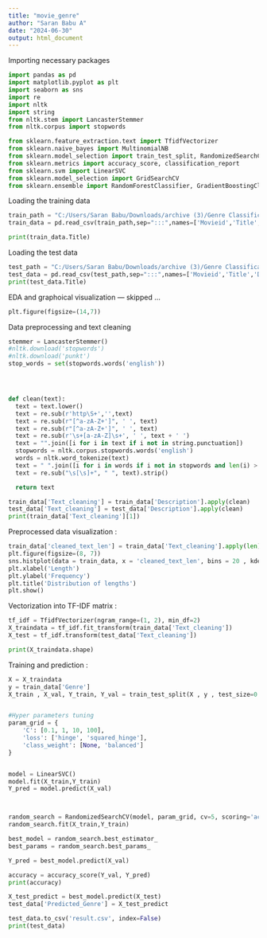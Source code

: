 ---
title: "movie_genre"
author: "Saran Babu A"
date: "2024-06-30"
output: html_document
---



Importing necessary packages
```{python}
import pandas as pd
import matplotlib.pyplot as plt
import seaborn as sns
import re
import nltk
import string
from nltk.stem import LancasterStemmer  
from nltk.corpus import stopwords

from sklearn.feature_extraction.text import TfidfVectorizer
from sklearn.naive_bayes import MultinomialNB
from sklearn.model_selection import train_test_split, RandomizedSearchCV, KFold
from sklearn.metrics import accuracy_score, classification_report
from sklearn.svm import LinearSVC
from sklearn.model_selection import GridSearchCV
from sklearn.ensemble import RandomForestClassifier, GradientBoostingClassifier  # Explore ensemble methods

```


Loading the training data
```{python}

train_path = "C:/Users/Saran Babu/Downloads/archive (3)/Genre Classification Dataset/train_data.txt"
train_data = pd.read_csv(train_path,sep=":::",names=['Movieid','Title','Genre','Description'],engine='python')

print(train_data.Title)

```


Loading the test data
```{python}
test_path = "C:/Users/Saran Babu/Downloads/archive (3)/Genre Classification Dataset/test_data.txt"
test_data = pd.read_csv(test_path,sep=":::",names=['Movieid','Title','Description'],engine='python')
print(test_data.Title)
```


EDA and graphoical visualization  --- skipped ...
```{python}
plt.figure(figsize=(14,7))

```



Data preprocessing and text cleaning
```{python}
stemmer = LancasterStemmer()
#nltk.download('stopwords')
#nltk.download('punkt')
stop_words = set(stopwords.words('english'))




def clean(text):
  text = text.lower()
  text = re.sub(r'http\S+','',text)
  text = re.sub(r"[^a-zA-Z+']", ' ', text)
  text = re.sub(r"[^a-zA-Z+']", ' ', text)
  text = re.sub(r'\s+[a-zA-Z]\s+', ' ', text + ' ')
  text = "".join([i for i in text if i not in string.punctuation])
  stopwords = nltk.corpus.stopwords.words('english')
  words = nltk.word_tokenize(text)
  text = " ".join([i for i in words if i not in stopwords and len(i) > 2])
  text = re.sub("\s[\s]+", " ", text).strip()

  return text

train_data['Text_cleaning'] = train_data['Description'].apply(clean)
test_data['Text_cleaning'] = test_data['Description'].apply(clean)
print(train_data['Text_cleaning'][1])
```



Preprocessed data visualization :

```{python}

train_data['cleaned_text_len'] = train_data['Text_cleaning'].apply(len)
plt.figure(figsize=(8, 7))
sns.histplot(data = train_data, x = 'cleaned_text_len', bins = 20 , kde = True , color='red')
plt.xlabel('Length')
plt.ylabel('Frequency')
plt.title('Distribution of lengths')
plt.show()

```


Vectorization into TF-IDF matrix : 

```{python}
tf_idf = TfidfVectorizer(ngram_range=(1, 2), min_df=2)
X_traindata = tf_idf.fit_transform(train_data['Text_cleaning'])
X_test = tf_idf.transform(test_data['Text_cleaning'])

print(X_traindata.shape)
```



Training and prediction : 

```{python}
X = X_traindata
y = train_data['Genre']
X_train , X_val, Y_train, Y_val = train_test_split(X , y , test_size=0.2 , random_state=42) 


#Hyper parameters tuning
param_grid = {
    'C': [0.1, 1, 10, 100],
    'loss': ['hinge', 'squared_hinge'],
    'class_weight': [None, 'balanced']
}


model = LinearSVC()
model.fit(X_train,Y_train)
Y_pred = model.predict(X_val)



random_search = RandomizedSearchCV(model, param_grid, cv=5, scoring='accuracy', n_iter=3, random_state=42)
random_search.fit(X_train,Y_train)

best_model = random_search.best_estimator_
best_params = random_search.best_params_

Y_pred = best_model.predict(X_val)

accuracy = accuracy_score(Y_val, Y_pred)
print(accuracy)

```



```{python}

X_test_predict = best_model.predict(X_test)
test_data['Predicted_Genre'] = X_test_predict

test_data.to_csv('result.csv', index=False)
print(test_data)


```